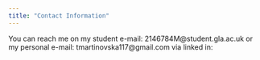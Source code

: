 ```yaml
---
title: "Contact Information"
---
```


You can reach me on 
my student e-mail:
2146784M@student.gla.ac.uk 
or my personal e-mail:
tmartinovska117@gmail.com
via linked in:

